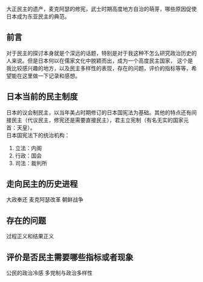 大正民主的遗产，麦克阿瑟的修宪，武士时期高度地方自治的萌芽，哪些原因促使日本成为东亚民主的典范。
## 前言
对于民主的探讨本身就是个深远的话题，特别是对于我这种不怎么研究政治历史的人来说。但是日本何以在儒家文化中脱颖而出，成为一个高度民主国家，
这个是我比较感兴趣的地方，以及民主多样性的表现，存在的问题，评价的指标等等，希望能在这里做一下记录和感想。
## 日本当前的民主制度
日本的议会制民主，以当年美占时期修订的日本国宪法为基础。其他的特点还有间接民主（代议民主，修宪还是需要直接民主），君主立宪制（有名无实的国家元首：天皇）。  
日本国宪法下的统治机构： 
1. 立法：内阁
2. 行政：国会
3. 司法：裁判所
## 走向民主的历史进程
大政奉还
麦克阿瑟改革
朝鲜战争

## 存在的问题
过程正义和结果正义
## 评价是否民主需要哪些指标或者现象
公民的政治冷感
多党制与政治多样性
